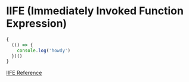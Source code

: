 # IIFE (Immediately Invoked Function Expression)

```js copy
{
  (() => {
    console.log('howdy')
  })()
}
```

[IIFE Reference](https://developer.mozilla.org/en-US/docs/Glossary/IIFE)